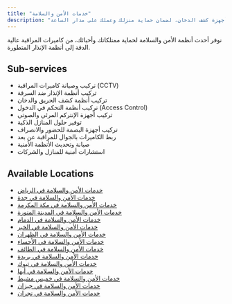 ```yaml
---
title: "خدمات الأمن والسلامة"
description: "حلول أمنية متكاملة تشمل تركيب كاميرات المراقبة، أنظمة الإنذار، وأجهزة كشف الدخان، لضمان حماية منزلك وعملك على مدار الساعة."
---
```

نوفر أحدث أنظمة الأمن والسلامة لحماية ممتلكاتك وأحبائك، من كاميرات المراقبة عالية الدقة إلى أنظمة الإنذار المتطورة.

## Sub-services

*   تركيب وصيانة كاميرات المراقبة (CCTV)
*   تركيب أنظمة الإنذار ضد السرقة
*   تركيب أنظمة كشف الحريق والدخان
*   تركيب أنظمة التحكم في الدخول (Access Control)
*   تركيب أجهزة الإنتركم المرئي والصوتي
*   توفير حلول المنازل الذكية
*   تركيب أجهزة البصمة للحضور والانصراف
*   ربط الكاميرات بالجوال للمراقبة عن بعد
*   صيانة وتحديث الأنظمة الأمنية
*   استشارات أمنية للمنازل والشركات

## Available Locations

* [خدمات الأمن والسلامة في الرياض](/services/security/riyadh)
* [خدمات الأمن والسلامة في جدة](/services/security/jeddah)
* [خدمات الأمن والسلامة في مكة المكرمة](/services/security/makkah)
* [خدمات الأمن والسلامة في المدينة المنورة](/services/security/medina)
* [خدمات الأمن والسلامة في الدمام](/services/security/dammam)
* [خدمات الأمن والسلامة في الخبر](/services/security/khobar)
* [خدمات الأمن والسلامة في الظهران](/services/security/dhahran)
* [خدمات الأمن والسلامة في الأحساء](/services/security/al-ahsa)
* [خدمات الأمن والسلامة في الطائف](/services/security/taif)
* [خدمات الأمن والسلامة في بريدة](/services/security/buraidah)
* [خدمات الأمن والسلامة في تبوك](/services/security/tabuk)
* [خدمات الأمن والسلامة في أبها](/services/security/abha)
* [خدمات الأمن والسلامة في خميس مشيط](/services/security/khamis-mushait)
* [خدمات الأمن والسلامة في جيزان](/services/security/jizan)
* [خدمات الأمن والسلامة في نجران](/services/security/najran)
